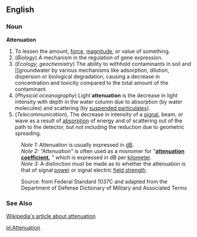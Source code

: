 ==English==
===Noun===
'''Attenuation''' 
#To lessen the amount, [[force]], [[magnitude]], or value of something.
#(''Biology'') A mechanism in the regulation of gene expression.
#(''Ecology, geochemistry'') The ability to withhold contaminants in soil and [[groundwater by various mechanisms like adsorption, dilution, dispersion or biological degradation, causing a decrease in concentration and toxicity compared to the total amount of the contaminant.
#(''Physical oceanography'') Light '''attenuation''' is the decrease in light intensity with depth in the water column due to absorption (by water molecules) and scattering (by [[turbidity|suspended particulates]]).
#(''Telecommunication''), The decrease in intensity of a [[signal]], beam, or wave as a result of [[absorption]] of energy and of scattering out of the path to the detector, but not including the reduction due to geometric spreading.  

:''Note 1:''  Attenuation is usually expressed in [[Bel|dB]]. 
:''Note 2:''  ''"Attenuation"'' is often used as a misnomer for "'''[[attenuation coefficient]],''' " which is expressed in dB per [[kilometer]]. 
:''Note 3:''  A distinction must be made as to whether the attenuation is that of signal [[power]] or signal electric [[field strength]].

:Source: from Federal Standard 1037C and adapted from the Department of Defense Dictionary of Military and Associated Terms

===See Also===

[[Wikipedia:Attenuation|Wikipedia's article about attenuation]]

[[pl:Attenuation]]